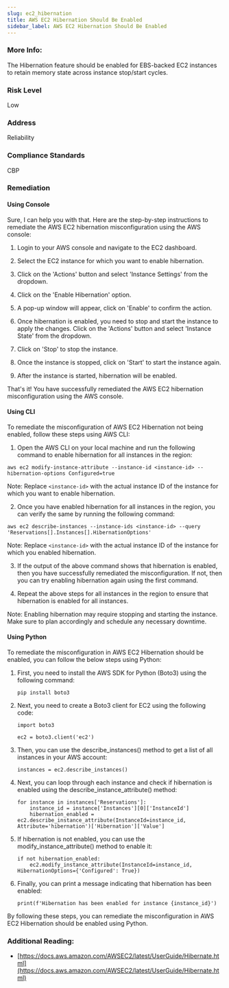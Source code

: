 ```yaml
---
slug: ec2_hibernation
title: AWS EC2 Hibernation Should Be Enabled
sidebar_label: AWS EC2 Hibernation Should Be Enabled
---
```


### More Info:

The Hibernation feature should be enabled for EBS-backed EC2 instances to retain memory state across instance stop/start cycles.

### Risk Level

Low

### Address

Reliability

### Compliance Standards

CBP

### Remediation

#### Using Console

Sure, I can help you with that. Here are the step-by-step instructions to remediate the AWS EC2 hibernation misconfiguration using the AWS console:

1. Login to your AWS console and navigate to the EC2 dashboard.

2. Select the EC2 instance for which you want to enable hibernation.

3. Click on the 'Actions' button and select 'Instance Settings' from the dropdown.

4. Click on the 'Enable Hibernation' option.

5. A pop-up window will appear, click on 'Enable' to confirm the action.

6. Once hibernation is enabled, you need to stop and start the instance to apply the changes. Click on the 'Actions' button and select 'Instance State' from the dropdown.

7. Click on 'Stop' to stop the instance.

8. Once the instance is stopped, click on 'Start' to start the instance again.

9. After the instance is started, hibernation will be enabled.

That's it! You have successfully remediated the AWS EC2 hibernation misconfiguration using the AWS console.

#### Using CLI

To remediate the misconfiguration of AWS EC2 Hibernation not being enabled, follow these steps using AWS CLI:

1. Open the AWS CLI on your local machine and run the following command to enable hibernation for all instances in the region:
```
aws ec2 modify-instance-attribute --instance-id <instance-id> --hibernation-options Configured=true
```
Note: Replace `<instance-id>` with the actual instance ID of the instance for which you want to enable hibernation.

2. Once you have enabled hibernation for all instances in the region, you can verify the same by running the following command:
```
aws ec2 describe-instances --instance-ids <instance-id> --query 'Reservations[].Instances[].HibernationOptions'
```
Note: Replace `<instance-id>` with the actual instance ID of the instance for which you enabled hibernation.

3. If the output of the above command shows that hibernation is enabled, then you have successfully remediated the misconfiguration. If not, then you can try enabling hibernation again using the first command.

4. Repeat the above steps for all instances in the region to ensure that hibernation is enabled for all instances.

Note: Enabling hibernation may require stopping and starting the instance. Make sure to plan accordingly and schedule any necessary downtime.

#### Using Python

To remediate the misconfiguration in AWS EC2 Hibernation should be enabled, you can follow the below steps using Python:

1. First, you need to install the AWS SDK for Python (Boto3) using the following command:

   ```
   pip install boto3
   ```

2. Next, you need to create a Boto3 client for EC2 using the following code:

   ```
   import boto3

   ec2 = boto3.client('ec2')
   ```

3. Then, you can use the describe_instances() method to get a list of all instances in your AWS account:

   ```
   instances = ec2.describe_instances()
   ```

4. Next, you can loop through each instance and check if hibernation is enabled using the describe_instance_attribute() method:

   ```
   for instance in instances['Reservations']:
       instance_id = instance['Instances'][0]['InstanceId']
       hibernation_enabled = ec2.describe_instance_attribute(InstanceId=instance_id, Attribute='hibernation')['Hibernation']['Value']
   ```

5. If hibernation is not enabled, you can use the modify_instance_attribute() method to enable it:

   ```
   if not hibernation_enabled:
       ec2.modify_instance_attribute(InstanceId=instance_id, HibernationOptions={'Configured': True})
   ```

6. Finally, you can print a message indicating that hibernation has been enabled:

   ```
   print(f'Hibernation has been enabled for instance {instance_id}')
   ```

By following these steps, you can remediate the misconfiguration in AWS EC2 Hibernation should be enabled using Python.

### Additional Reading:

- [https://docs.aws.amazon.com/AWSEC2/latest/UserGuide/Hibernate.html](https://docs.aws.amazon.com/AWSEC2/latest/UserGuide/Hibernate.html) 

